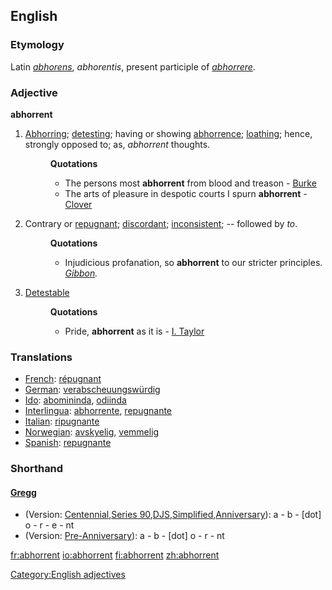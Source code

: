 ==English==

===Etymology===
Latin ''[[abhorens]]'', ''abhorentis'', present participle of ''[[abhorrere]]''.

===Adjective===
'''abhorrent'''
#[[Abhorring]]; [[detesting]]; having or showing [[abhorrence]]; [[loathing]]; hence, strongly opposed to; as, ''abhorrent'' thoughts.
#:'''Quotations'''
#:*The persons most '''abhorrent''' from blood and treason - [[Burke]]
#:*The arts of pleasure in despotic courts I spurn '''abhorrent''' - [[Clover]]
#Contrary or [[repugnant]]; [[discordant]]; [[inconsistent]]; -- followed by ''to''.
#:'''Quotations'''
#:*Injudicious profanation, so '''abhorrent''' to our stricter principles.</code> ''[[Gibbon (source)|Gibbon]].''
#[[Detestable]]
#:'''Quotations'''
#:*Pride, '''abhorrent''' as it is - [[I. Taylor]]
===Translations=== 
* [[French]]: [[répugnant]] 
* [[German]]: [[verabscheuungswürdig]] 
* [[Ido]]: [[abomininda]], [[odiinda]]
* [[Interlingua]]: [[abhorrente]], [[repugnante]] 
* [[Italian]]: [[ripugnante]] 
* [[Norwegian]]: [[avskyelig]], [[vemmelig]]
* [[Spanish]]: [[repugnante]]

===Shorthand===
====[http://en.wikipedia.org/wiki/Gregg_Shorthand Gregg]====
* (Version: [http://en.wikipedia.org/wiki/Gregg_Shorthand#Centennial_Gregg_Shorthand Centennial],[http://en.wikipedia.org/wiki/Gregg_Shorthand#Series_90_Gregg_Shorthand  Series 90],[http://en.wikipedia.org/wiki/Gregg_Shorthand#Diamond_Jubilee_Gregg_Shorthand  DJS],[http://en.wikipedia.org/wiki/Gregg_Shorthand#Simplified_Gregg_Shorthand Simplified],[http://en.wikipedia.org/wiki/Gregg_Shorthand#Anniversary_Gregg_Shorthand Anniversary]): a - b - [dot] o - r - e - nt
* (Version: [http://en.wikipedia.org/wiki/Gregg_Shorthand#Pre_Anniversary_Gregg_Shorthand Pre-Anniversary]): a - b - [dot] o - r - nt


[[Category:English adjectives]]

[[fr:abhorrent]]
[[io:abhorrent]]
[[fi:abhorrent]]
[[zh:abhorrent]]